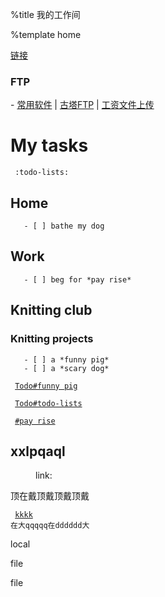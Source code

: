 %title 我的工作间

%template home

[[#link|链接]]

=== FTP ===
- [[ftp://gt:gt@10.106.27.1/|常用软件]] | [[ftp://anonymous:anonymous@10.106.27.1/|古塔FTP]] | [[ftp://fileftp:FILEFTP2013@10.104.8.141/|工资文件上传]]

= My tasks =
  :todo-lists:
== Home ==
    - [ ] bathe my dog
== Work ==
    - [ ] beg for *pay rise*
== Knitting club ==
=== Knitting projects ===
    - [ ] a *funny pig*
    - [ ] a *scary dog*

  [[Todo#funny pig]]

  [[Todo#todo-lists]]

  [[#pay rise]]

== xxlpqaql ==
:link:
顶在戴顶戴顶戴顶戴
  [[#todo-lists|kkkk]]
 在大qqqqq在dddddd大
 
local
{{local:../html/image/aa.jpg|kkk0000a<F4>01|style="width:160px,height:120px"}}

{{local:../html/image/aa.jpg|kkk000002}}

file
{{file:e:/web/hussar/html/image/aa.jpg|bbb.jpg}}

file
{{file:e:/web/hussar/html/as.jpg|as.jpg}}



